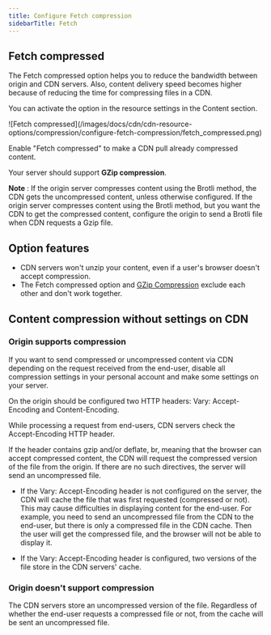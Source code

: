 ---
title: Configure Fetch compression
sidebarTitle: Fetch
---

## Fetch compressed

The Fetch compressed option helps you to reduce the bandwidth between origin and CDN servers. Also, content delivery speed becomes higher because of reducing the time for compressing files in a CDN. 

You can activate the option in the resource settings in the Content section.


<Frame>![Fetch compressed](/images/docs/cdn/cdn-resource-options/compression/configure-fetch-compression/fetch_compressed.png)</Frame>



Enable "Fetch compressed" to make a CDN pull already compressed content.

Your server should support **GZip compression**.

**Note** : If the origin server compresses content using the Brotli method, the CDN gets the uncompressed content, unless otherwise configured. If the origin server compresses content using the Brotli method, but you want the CDN to get the compressed content, configure the origin to send a Brotli file when CDN requests a Gzip file.

## Option features

  * CDN servers won't unzip your content, even if a user's browser doesn't accept compression.
  * The Fetch compressed option and [GZip Compression](/cdn/cdn-resource-options/compression/configure-gzip-and-brotli-compression#gzip) exclude each other and don't work together.



## Content compression without settings on CDN

### Origin supports compression

If you want to send compressed or uncompressed content via CDN depending on the request received from the end-user, disable all compression settings in your personal account and make some settings on your server. 

On the origin should be configured two HTTP headers: Vary: Accept-Encoding and Content-Encoding.

While processing a request from end-users, CDN servers check the Accept-Encoding HTTP header.

If the header contains gzip and/or deflate, br, meaning that the browser can accept compressed content, the CDN will request the compressed version of the file from the origin. If there are no such directives, the server will send an uncompressed file. 

  * If the Vary: Accept-Encoding header is not configured on the server, the CDN will cache the file that was first requested (compressed or not). This may cause difficulties in displaying content for the end-user. For example, you need to send an uncompressed file from the CDN to the end-user, but there is only a compressed file in the CDN cache. Then the user will get the compressed file, and the browser will not be able to display it. 

  * If the Vary: Accept-Encoding header is configured, two versions of the file store in the CDN servers' cache.




### Origin doesn't support compression

The CDN servers store an uncompressed version of the file. Regardless of whether the end-user requests a compressed file or not, from the cache will be sent an uncompressed file.